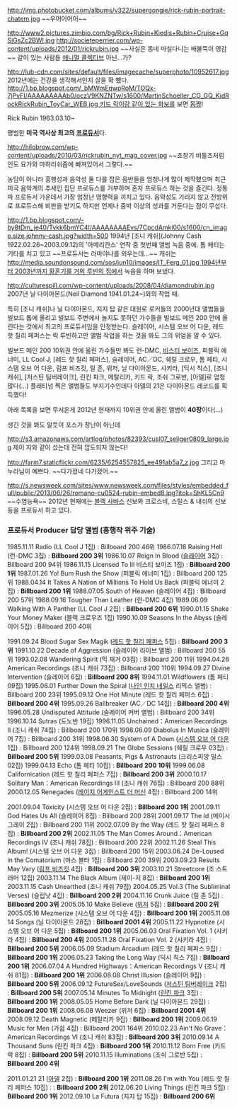 http://img.photobucket.com/albums/v322/supergongie/rick-rubin-portrait-chatem.jpg
~~우어어어어~~

http://www2.pictures.zimbio.com/bg/Rick+Rubin+Kiedis+Rubin+Cruise+GqSiGsZc2BWl.jpg
http://societeperrier.com/wp-content/uploads/2012/01/rickrubin.jpg
~~사실은 동네 마실다니는 배불뚝이 영감~~ 같이 있는 사람들 [[애니멀 콜렉티브]] 아닌...가?

http://lub-cdn.com/sites/default/files/imagecache/superphoto/10952617.jpg
2012년에는 건강을 생각해서인지 살을 확 뺐다. [[http://1.bp.blogspot.com/_bMWmEqwpRoM/TOQx-7jPvFI/AAAAAAAAAb0/oczV9KNZNTw/s1600/MartinSchoeller_CG_GQ_KidRockRickRubin_ToyCar_WEB.jpg 키드 락이랑 같이 있는 화보]]를 보면 [[몸짱]]!

Rick Rubin 1963.03.10~

평범한 '''미국 역사상 최고의 [[프로듀서]]'''다.

http://hilobrow.com/wp-content/uploads/2010/03/rickrubin_nyt_mag_cover.jpg
~~초창기 비틀즈처럼 인도 요가와 마하리쉬즘에 빠져있어서 그렇다.~~

농담이 아니라 흥행성과 음악성 둘 다를 잡은 음반들을 엄청나게 많이 제작했으며 최근 미국 음악계의 추세인 집단 프로듀스를 거부하며 혼자 프로듀스 하는 것을 즐긴다. 정통파 프로듀서 가운데서 가장 엄청난 영향력을 끼치고 있다. 음악성도 가리지 않고 전방위로 프로듀스해 비판을 받기도 하지만 언제나 중박 이상의 성과를 거둔다는 점이 무섭다.

http://1.bp.blogspot.com/-by8tDm_je40/Tvkk6bmYC4I/AAAAAAAAEvs/7CpcdAmki00/s1600/cn_image.size.johnny-cash.jpg?width=500
1994년 [조니 캐쉬](Johnny Cash 1922.02.26~2003.09.12)의 '아메리칸스' 연작 중 첫번째 앨범 녹음 중에. 톰 페티는 기타를 치고 있고 ~~프로듀서는 라마야나를 외우는데...~~ 캐쉬는 [[http://media.soundonsound.com/sos/jun10/images/IT_Ferg_01.jpg 1994년부터 2003년까지 황혼기를 거의 루빈의 집에서]] 녹음을 하며 보냈다.

http://culturespill.com/wp-content/uploads/2008/04/diamondrubin.jpg
2007년 닐 다이아몬드(Neil Diamond 1941.01.24~)와의 작업 때.

특히 [조니 캐쉬]나 닐 다이아몬드, 지지 탑 같은 대원로 로커들의 2000년대 앨범들을 빌보드 톱에 올리고 빌보드 주변에서 놀지도 못하던 가수들을 빌보드 메인 200 안에 올린다는 것에서 최고의 프로듀서임을 인정받는다. 슬레이어, 시스템 오브 어 다운, 레드 핫 칠리 페퍼스는 릭 루빈하고만 앨범 작업을 하는 것을 봐도 그의 위엄을 알 수 있다.

빌보드 메인 200 10위권 안에 올린 가수들만 봐도 런-DMC, [[비스티 보이즈]], 퍼블릭 에너미, LL Cool J, [레드 핫 칠리 페퍼스], 슬레이어, AC／DC, 쉐릴 크로우, 톰 페티, 시스템 오브 어 다운, 림프 비즈킷, 릴 존, 위저, 닐 다이아몬드, 샤키라, [딕시 칙스], [조니 캐쉬], [저스틴 팀버레이크], 린킨 파크, 메탈리카, 키드 락, 조쉬 그로반, [아델]로 엄청 많다(...) 플래티넘 찍은 앨범들도 부지기수인데다 아델의 21은 다이아몬드 레코드를 획득했다! 

아래 목록을 보면 무서운게 2012년 현재까지 10위권 안에 올린 앨범이 '''40장'''이다(...) 

생긴 것을 봐도 알듯이 포스가 장난이 아닌데

http://s3.amazonaws.com/artlog/photos/82393/cusl07_seliger0809_large.jpg
제이 지와 같이 섰는데 전혀 압도되지 않는다!

http://farm7.staticflickr.com/6235/6254557825_ee491ab5a7_z.jpg
그리고 마누라님이 예쁘다. ~~다가졌네 다가졌어.~~

http://s.newsweek.com/sites/www.newsweek.com/files/styles/embedded_full/public/2013/06/26/romano-cu0524-rubin-embed8.jpg?itok=ShKL5Cn9
~~수염능욕~~ 2012년 현재에는 [[블랙 사바스]] 신보와 크로스비, 스틸스 & 내쉬의 신보 등을 프로듀서 하고 있다.
=== 프로듀서 Producer 담당 앨범 (흥행작 위주 기술) ===
1985.11.11 Radio (LL Cool J 1집) : Billboard 200 46위
1986.07.18 Raising Hell (런-DMC 3집) : '''Billboard 200 3위'''
1986.10.07 Reign In Blood ([[슬레이어]] 3집) : Billboard 200 94위 
1986.11.15 Licensed To Ill 비스티 보이즈 1집) : '''Billboard 200 1위'''
1987.01.26 Yo! Bum Rush the Show (퍼블릭 에너미 1집) : Billboard 200 125위 
1988.04.14 It Takes A Nation of Millions To Hold Us Back (퍼블릭 에너미 2집) : '''Billboard 200 1위''' 
1988.07.05 South of Heaven (슬레이어 4집) : Billboard 200 57위
1988.09.16 Tougher Than Leather (런-DMC 4집)
1989.06.09 Walking With A Panther (LL Cool J 2집) : '''Billboard 200 6위'''
1990.01.15 Shake Your Money Maker (블랙 크로우즈 1집)
1990.10.09 Seasons In the Abyss (슬레이어 5집) : Billboard 200 40위

1991.09.24 Blood Sugar Sex Magik ([[레드 핫 칠리 페퍼스]] 5집) : '''Billboard 200 3위'''
1991.10.22 Decade of Aggression (슬레이어 라이브 앨범) : Billboard 200 55위
1993.02.08 Wandering Spirit (믹 재거 03집) : Billboard 200 11위
1994.04.26 American Recordings (조니 캐쉬 73집) : Billboard 200 110위
1994.09.27 Divine Intervention (슬레이어 6집) : '''Billboard 200 8위'''
1994.11.01 Wildflowers (톰 페티 09집)
1995.06.01 Further Down the Spiral ([[나인 인치 네일스]] 리믹스 앨범) : Billboard 200 23위
1995.09.12 One Hot Minute (레드 핫 칠리 페퍼스 6집) : '''Billboard 200 4위'''
1995.09.26 Ballbreaker (AC／DC 14집) : '''Billboard 200 4위'''
1996.05.28 Undisputed Attitude (슬레이어 커버 앨범) : Billboard 200 34위
1996.10.14 Sutras (도노반 19집)
1996.11.05 Unchained：American Recordings II (조니 캐쉬 74집) : Billboard 200 170위
1998.06.09 Diabolus In Musica (슬레이어 7집) : Billboard 200 31위
1998.06.30 System of A Down ([[시스템 오브 어 다운]] 1집) : Billboard 200 124위
1998.09.21 The Globe Sessions (쉐릴 크로우 03집) : '''Billboard 200 5위'''
1999.03.08  Peasants, Pigs & Astronauts (크리스피앙 밀스 02집)
1999.04.13 Echo (톰 페티 10집) : '''Billboard 200 10위'''
1999.06.08 Californication (레드 핫 칠리 페퍼스 7집) : '''Billboard 200 3위'''
2000.10.17 Solitary Man：American Recordings III (조니 캐쉬 76집) : Billboard 200 88위
2000.12.05 Renegades ([[레이지 어게인스트 더 머신]] 4집) : Billboard 200 14위

2001.09.04 Toxicity (시스템 오브 어 다운 2집) : '''Billboard  200 1위'''
2001.09.11 God Hates Us All (슬레이어 8집) : Billboard 200 28위
2001.09.17 The Id (메이시 그레이 2집) : Billboard 200 11위
2002.07.09 By the Way (레드 핫 칠리 페퍼스 8집) : '''Billboard 200 2위'''
2002.11.05 The Man Comes Around：American Recordings IV (조니 캐쉬 78집) : Billboard 200 22위
2002.11.26 Steal This Album! (시스템 오브 어 다운 3집) : Billboard 200 15위 
2003.06.24 De-Loused in the Comatorium (마스 볼타 1집) : Billboard 200 39위
2003.09.23 Results May Vary ([[림프 비즈킷]] 4집) : '''Billboard 200 3위'''
2003.10.21 Streetcore (조 스트러머 12집)
2003.11.14 The Black Album (제이-지 8집) : '''Billboard 200 1위'''
2003.11.15 Cash Unearthed (조니 캐쉬 79집)
2004.05.25 Vol.3 (The Subliminal Verses) (슬립낫 4집) : '''Billboard 200 2위'''
2004.11.16 Crunk Juice (릴 존 5집) : '''Billboard 200 3위'''
2005.05.10 Make Believe ([[위저]] 5집) : '''Billboard 200 2위'''
2005.05.16 Mezmerize (시스템 오브 어 다운 4집) : '''Billboard 200 1위'''
2005.11.08 14 Songs (닐 다이아몬드 28집) : '''Billboard 2001 4위'''
2005.11.22 Hypnotize (시스템 오브 어 다운 5집) : '''Billboard 200 1위'''
2005.06.03 Oral Fixation Vol. 1 (샤키라 4집) : '''Billboard 200 4위'''
2005.11.28 Oral Fixation Vol. 2 (샤키라 4집) : '''Billboard 200 5위'''
2006.05.09 Stadium Arcadium  (레드 핫 칠리 페퍼스 9집) : '''Billboard 200 1위'''
2006.05.23 Taking the Long Way (딕시 칙스 7집) : '''Billboard 200 1위'''
2006.07.04 A Hundred Highways：American Recordings V (조니 캐쉬 81집) : '''Billboard 200 1위'''
2006.08.08 Christ Illusion (슬레이어 9집) : '''Billboard 200 5위'''
2006.09.12 FutureSex/LoveSounds ([[저스틴 팀버레이크]] 2집) : '''Billboard 200 5위'''
2007.05.14 Minutes To Midnight ([[린킨 파크]] 3집) : '''Billboard 200 1위'''
2008.05.05 Home Before Dark (닐 다이아몬드 29집) : '''Billboard 200 1위'''
2008.06.08 Weezer (위저 6집) : '''Billboard 2001 4위'''
2008.09.12 Death Magnetic (메탈리카 9집) : '''Billboard 200 1위'''
2009.06.19 Music for Men (가쉽 4집) : Billboard 2001 164위
2010.02.23 Ain't No Grave：American Recordings VI (조니 캐쉬 83집) : '''Billboard 200 3위'''
2010.09.14 A Thousand Suns (린킨 파크 4집) : '''Billboard 200 1위'''
2010.11.12 Born Free (키드 락 8집) : '''Billboard 200 5위'''
2010.11.15 Illuminations (조쉬 그로반 5집) : '''Billboard 200 4위'''

2011.01.21 21 ([[아델]] 2집) : '''Billboard 200 1위'''
2011.08.26 I'm with You (레드 핫 칠리 페퍼스 10집) : : '''Billboard 200 2위'''
2012.06.20 Living Things (린킨 파크 5집) :  '''Billboard 200 1위'''
2012.09.10 La Futura (지지 탑 15집) : '''Billboard 200 6위'''
